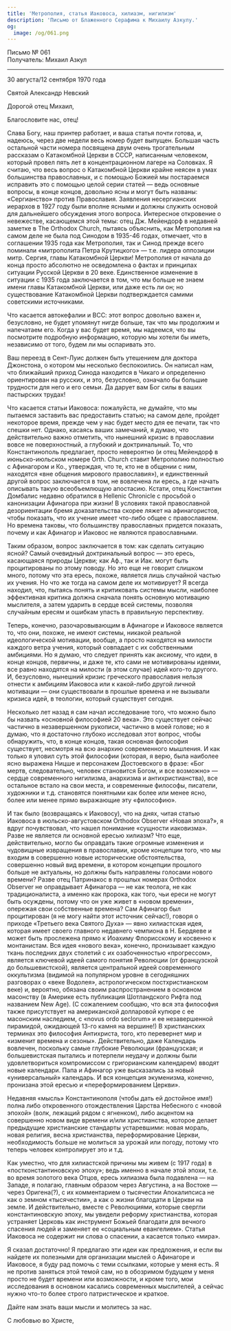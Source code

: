```yaml
---
title: 'Метрополия, статья Иаковоса, хилиазм, нигилизм'
description: 'Письмо от Блаженного Серафима к Михаилу Азкулу.'
og:
  image: /og/061.png
---
```


<div style={{textAlign:'right', fontFamily:'monospace'}}>Письмо № 061</div>
<div style={{textAlign:'left', fontFamily:'monospace'}}>Получатель: Михаил Азкул</div>

---

30 августа/12 сентября 1970 года

Святой Александр Невский

Дорогой отец Михаил,

Благословите нас, отец!

Слава Богу, наш принтер работает, и ваша статья почти готова, и, надеюсь, через две недели весь номер будет выпущен. Большая часть остальной части номера посвящена двум очень трогательным рассказам о Катакомбной Церкви в СССР, написанным человеком, который провел пять лет в концентрационном лагере на Соловках. Я считаю, что весь вопрос о Катакомбной Церкви крайне неясен в умах большинства православных, и с помощью Божией мы постараемся исправить это с помощью целой серии статей — ведь основные вопросы, в конце концов, довольно ясны и могут быть названы: «Сергианство» против Православия. Заявления несергианских иерархов в 1927 году были вполне ясными и должны служить основой для дальнейшего обсуждения этого вопроса. Интересное откровение о невежестве, касающемся этой темы: отец Дж. Мейендорф в недавней заметке в The Orthodox Church, пытаясь объяснить, как Метрополия на самом деле не была под Синодом в 1935-46 годах, отмечает, что в соглашении 1935 года как Метрополия, так и Синод прежде всего поминали «митрополита Петра Крутицкого» — т.е. лидера оппозиции митр. Сергия, главы Катакомбной Церкви! Метрополия от начала до конца просто абсолютно не осведомлена о фактах и принципах ситуации Русской Церкви в 20 веке. Единственное изменение в ситуации с 1935 года заключается в том, что мы больше не знаем имени главы Катакомбной Церкви, или даже есть ли он; но существование Катакомбной Церкви подтверждается самими советскими источниками.

Что касается автокефалии и ВСС: этот вопрос довольно важен и, безусловно, не будет упомянут нигде больше, так что мы продолжим и напечатаем его. Когда у вас будет время, мы надеемся, что вы посмотрите подробную информацию, которую мы хотели бы иметь, независимо от того, будем ли мы оспаривать это.

Ваш переезд в Сент-Луис должен быть утешением для доктора Джонстона, о котором мы несколько беспокоились. Он написал нам, что ближайший приход Синода находится в Чикаго и определенно ориентирован на русских, и это, безусловно, означало бы большие трудности для него и его семьи. Да дарует вам Бог силы в ваших пастырских трудах!

Что касается статьи Иаковоса: пожалуйста, не думайте, что мы пытаемся заставить вас предоставить статью; на самом деле, пройдет некоторое время, прежде чем у нас будет место для ее печати, так что спешки нет. Однако, касаясь ваших замечаний, я думаю, что действительно важно отметить, что нынешний кризис в православии вовсе не поверхностный, а глубокий и доктринальный. То, что Константинополь предлагает, просто невероятно (и отец Мейендорф в июньско-июльском номере Orth. Church ставит Метрополию полностью с Афинагором и Ко., утверждая, что те, кто не в общении с ним, находятся «вне общения мирового православия»), и единственный другой вопрос заключается в том, не вовлечена ли ересь, а где начать описывать такую всеобъемлющую апостасию. Кстати, отец Константин Домбалис недавно обратился в Hellenic Chronicle с просьбой о канонизации Афинагора при жизни! В условиях такой православной дезориентации бремя доказательства скорее ляжет на афинагористов, чтобы показать, что их учение имеет что-либо общее с православием. Но времена таковы, что большинству православных придется показать, почему и как Афинагор и Иаковос не являются православными.

Таким образом, вопрос заключается в том: как сделать ситуацию ясной? Самый очевидный доктринальный вопрос — это ересь, касающаяся природы Церкви; как Аф., так и Иак. могут быть процитированы по этому поводу. Но это еще не говорит слишком много, потому что эта ересь, похоже, является лишь случайной частью их учения. Но что же тогда на самом деле их мотивирует? Я всегда находил, что, пытаясь понять и критиковать системы мысли, наиболее эффективная критика должна сначала понять основную мотивацию мыслителя, а затем ударить в сердце всей системы, позволяя случайным ересям и ошибкам упасть в правильную перспективу.

Теперь, конечно, разочаровывающим в Афинагоре и Иаковосе является то, что они, похоже, не имеют системы, никакой реальной идеологической мотивации, вообще, а просто находятся на милости каждого ветра учения, который совпадает с их собственными амбициями. Но я думаю, что следует принять как аксиому, что идеи, в конце концов, первичны, и даже те, кто сами не мотивированы идеями, все равно находятся на милости (в этом случае) идей кого-то другого. И, безусловно, нынешний кризис греческого православия нельзя отнести к амбициям Иаковоса или к какой-либо другой личной мотивации — они существовали в прошлые времена и не вызывали кризиса идей, в теологии, который существует сегодня.

Несколько лет назад я сам начал исследование того, что можно было бы назвать «основной философией 20 века». Это существует сейчас частично в незавершенном рукописи, частично в моей голове; но я думаю, что я достаточно глубоко исследовал этот вопрос, чтобы обнаружить, что, в конце концов, такая основная философия существует, несмотря на всю анархию современного мышления. И как только я уловил суть этой философии (которая, я верю, была наиболее ясно выражена Ницше и персонажем Достоевского в фразе: «Бог мертв, следовательно, человек становится Богом, и все возможно» — сердце современного нигилизма, анархизма и антихристианства), все остальное встало на свои места, и современные философы, писатели, художники и т.д. становятся понятными как более или менее ясно, более или менее прямо выражающие эту «философию».

И так было (возвращаясь к Иаковосу), что на днях, читая статью Иаковоса в июльско-августовском Orthodox Observer «Новая эпоха?», я вдруг почувствовал, что нашел понимание «сущности иаковизма». Разве не является ли основной ересью хилиазм? Что еще, действительно, могло бы оправдать такие огромные изменения и чудовищные извращения в православии, кроме концепции того, что мы входим в совершенно новые исторические обстоятельства, совершенно новый вид времени, в котором концепции прошлого больше не актуальны, но должны быть направлены голосами нового времени? Разве отец Патринакос в прошлых номерах Orthodox Observer не оправдывает Афинагора — не как теолога, не как традиционалиста, а именно как пророка, как того, чьи ереси не могут быть осуждены, потому что он уже живет в «новом времени», опережая свои собственные времена? Сам Афинагор был процитирован (я не могу найти этот источник сейчас!), говоря о приходе «Третьего века Святого Духа» — явно хилиастская идея, которая имеет своего главного недавнего чемпиона в Н. Бердяеве и может быть прослежена прямо к Иоахиму Флорисскому и косвенно к монтанистам. Вся идея «нового века», конечно, пронизывает каждую ткань последних двух столетий с их озабоченностью «прогрессом», является ключевой идеей самого понятия Революции (от французской до большевистской), является центральной идеей современного оккультизма (видимой на популярном уровне в сегодняшних разговорах о «веке Водолея», астрологическом постхристианском веке) и, вероятно, обязана своим распространением в основном масонству (в Америке есть публикация Шотландского Рифта под названием New Age). (С сожалением сообщаю, что вся эта философия также присутствует на американской долларовой купюре с ее масонским наследием, с «novus ordo seclorum» и ее незавершенной пирамидой, ожидающей 13-го камня на вершине!) В христианских терминах это философия Антихриста, того, кто перевернет мир и «изменит времена и сезоны». Действительно, даже Календарь вовлечен, поскольку самые глубокие Революции (французская; и большевистская пытались и потерпели неудачу и должны были удовлетвориться компромиссом с григорианским календарем) вводят новые календари. Папа и Афинагор уже высказались за новый «универсальный» календарь. И вся концепция экуменизма, конечно, пронизана этой ересью и «переформированием Церкви».

Недавняя «мысль» Константинополя (чтобы дать ей достойное имя!) полна либо откровенного отождествления Царства Небесного с «новой эпохой» (волк, лежащий рядом с ягненком), либо акцентом на совершенно новом виде времени и/или христианства, которое делает предыдущие христианские стандарты устаревшими: новая мораль, новая религия, весна христианства, переформирование Церкви, необходимость больше не молиться за урожай или погоду, потому что теперь человек контролирует это и т.д.

Как уместно, что для хилиастской причины мы живем (с 1917 года) в «постконстантиновскую эпоху»; ведь именно в начале этой эпохи, т.е. во время золотого века Отцов, ересь хилиазма была подавлена — на Западе, я полагаю, главным образом через Августина, а на Востоке — через Оригена(?), с их комментарием о тысячестии Апокалипсиса не как о земном «тысячестии», а как о жизни благодати в Церкви на земле. И действительно, вместе с Революциями, которые свергли константиновскую эпоху, мы увидели реформу христианства, которая устраняет Церковь как инструмент Божьей благодати для вечного спасения людей и заменяет ее «социальным евангелием». Статья Иаковоса не содержит ни слова о спасении, а касается только «мира».

Я сказал достаточно! Я предлагаю эти идеи как предложения, и если вы найдете их полезными для организации мыслей о Афинагоре и Иаковосе, я буду рад помочь с теми ссылками, которые у меня есть. Я не против заняться этой темой сам, но в обозримом будущем у меня просто не будет времени или возможности, и кроме того, мои исследования в основном касались современных мыслителей, а сейчас нужно что-то более строго патристическое и краткое.

Дайте нам знать ваши мысли и молитесь за нас.

С любовью во Христе,